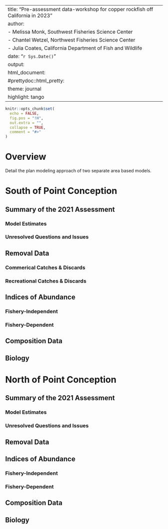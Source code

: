 
---
title: "Pre-assessment data-workshop for copper rockfish off California in 2023"
author: 
  - Melissa Monk, Southwest Fisheries Science Center
  - Chantel Wetzel, Northwest Fisheries Science Center
  - Julia Coates, California Department of Fish and Wildlife
date: "`r Sys.Date()`"
output: 
  html_document:
  #prettydoc::html_pretty:
    theme: journal
    highlight: tango
---


```r
knitr::opts_chunk$set(
  echo = FALSE,
  fig.pos = "!H",
  out.extra = "",
  collapse = TRUE,
  comment = "#>"
)
```

# Overview

Detail the plan modeling approach of two separate area based models.

# South of Point Conception {.tabset}

## Summary of the 2021 Assessment 

### Model Estimates

### Unresolved Questions and Issues

## Removal Data

### Commerical Catches & Discards

### Recreational Catches & Discards

## Indices of Abundance

### Fishery-Independent 

### Fishery-Dependent 

## Composition Data

## Biology

# North of Point Conception {.tabset}


## Summary of the 2021 Assessment 

### Model Estimates

### Unresolved Questions and Issues

## Removal Data

## Indices of Abundance

### Fishery-Independent 

### Fishery-Dependent 

## Composition Data

## Biology

